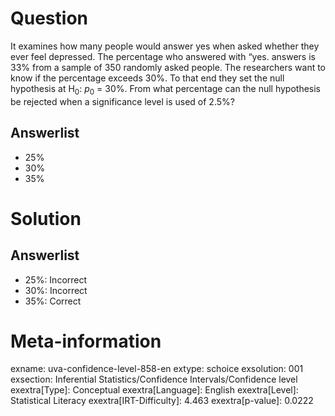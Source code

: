 Question
========

It examines how many people would answer yes when asked whether they ever feel depressed. The percentage who answered with "yes. answers is 33% from a sample of 350 randomly asked people. The researchers want to know if the percentage exceeds 30%. To that end they set the null hypothesis at H~0~: *p*~0~ = 30%. From what percentage can the null hypothesis be rejected when a significance level is used of 2.5%?

Answerlist
----------

* 25%
* 30%
* 35%

Solution
========

Answerlist
----------

* 25%: Incorrect
* 30%: Incorrect
* 35%: Correct

Meta-information
================
exname: uva-confidence-level-858-en
extype: schoice
exsolution: 001
exsection: Inferential Statistics/Confidence Intervals/Confidence level
exextra[Type]: Conceptual
exextra[Language]: English
exextra[Level]: Statistical Literacy
exextra[IRT-Difficulty]: 4.463
exextra[p-value]: 0.0222
